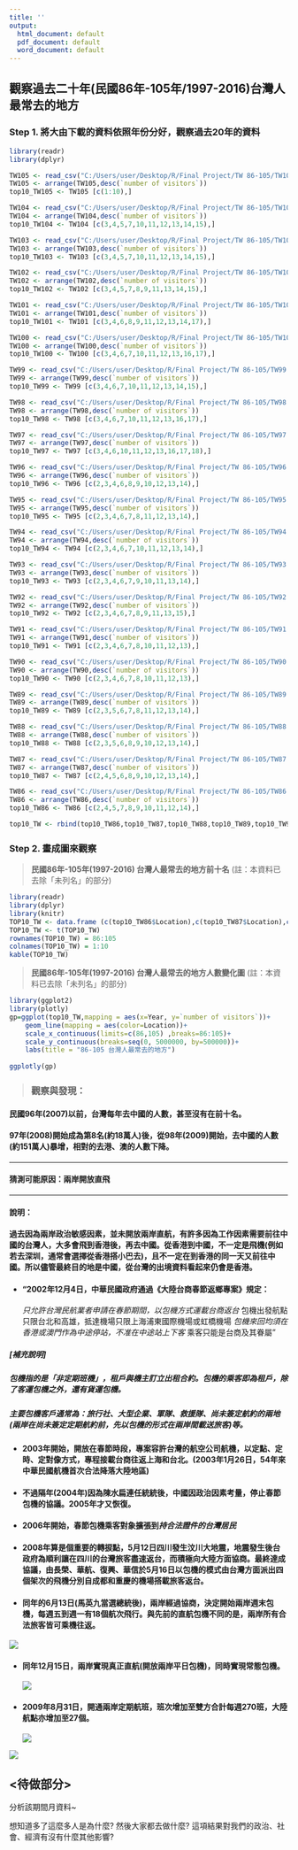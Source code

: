 ---
title: ''
output:
  html_document: default
  pdf_document: default
  word_document: default
---

## 觀察過去二十年(民國86年-105年/1997-2016)台灣人最常去的地方

### Step 1. 將大由下載的資料依照年份分好，觀察過去20年的資料
```{r}
library(readr)
library(dplyr)

TW105 <- read_csv("C:/Users/user/Desktop/R/Final Project/TW 86-105/TW105.csv")
TW105 <- arrange(TW105,desc(`number of visitors`))
top10_TW105 <- TW105 [c(1:10),]

TW104 <- read_csv("C:/Users/user/Desktop/R/Final Project/TW 86-105/TW104.csv")
TW104 <- arrange(TW104,desc(`number of visitors`))
top10_TW104 <- TW104 [c(3,4,5,7,10,11,12,13,14,15),]

TW103 <- read_csv("C:/Users/user/Desktop/R/Final Project/TW 86-105/TW103.csv")
TW103 <- arrange(TW103,desc(`number of visitors`))
top10_TW103 <- TW103 [c(3,4,5,7,10,11,12,13,14,15),]

TW102 <- read_csv("C:/Users/user/Desktop/R/Final Project/TW 86-105/TW102.csv")
TW102 <- arrange(TW102,desc(`number of visitors`))
top10_TW102 <- TW102 [c(3,4,5,7,8,9,11,13,14,15),]

TW101 <- read_csv("C:/Users/user/Desktop/R/Final Project/TW 86-105/TW101.csv")
TW101 <- arrange(TW101,desc(`number of visitors`))
top10_TW101 <- TW101 [c(3,4,6,8,9,11,12,13,14,17),]

TW100 <- read_csv("C:/Users/user/Desktop/R/Final Project/TW 86-105/TW100.csv")
TW100 <- arrange(TW100,desc(`number of visitors`))
top10_TW100 <- TW100 [c(3,4,6,7,10,11,12,13,16,17),]

TW99 <- read_csv("C:/Users/user/Desktop/R/Final Project/TW 86-105/TW99.csv")
TW99 <- arrange(TW99,desc(`number of visitors`))
top10_TW99 <- TW99 [c(3,4,6,7,10,11,12,13,14,15),]

TW98 <- read_csv("C:/Users/user/Desktop/R/Final Project/TW 86-105/TW98.csv")
TW98 <- arrange(TW98,desc(`number of visitors`))
top10_TW98 <- TW98 [c(3,4,6,7,10,11,12,13,16,17),]

TW97 <- read_csv("C:/Users/user/Desktop/R/Final Project/TW 86-105/TW97.csv")
TW97 <- arrange(TW97,desc(`number of visitors`))
top10_TW97 <- TW97 [c(3,4,6,10,11,12,13,16,17,18),]

TW96 <- read_csv("C:/Users/user/Desktop/R/Final Project/TW 86-105/TW96.csv")
TW96 <- arrange(TW96,desc(`number of visitors`))
top10_TW96 <- TW96 [c(2,3,4,6,8,9,10,12,13,14),]

TW95 <- read_csv("C:/Users/user/Desktop/R/Final Project/TW 86-105/TW95.csv")
TW95 <- arrange(TW95,desc(`number of visitors`))
top10_TW95 <- TW95 [c(2,3,4,6,7,8,11,12,13,14),]

TW94 <- read_csv("C:/Users/user/Desktop/R/Final Project/TW 86-105/TW94.csv")
TW94 <- arrange(TW94,desc(`number of visitors`))
top10_TW94 <- TW94 [c(2,3,4,6,7,10,11,12,13,14),]

TW93 <- read_csv("C:/Users/user/Desktop/R/Final Project/TW 86-105/TW93.csv")
TW93 <- arrange(TW93,desc(`number of visitors`))
top10_TW93 <- TW93 [c(2,3,4,6,7,9,10,11,13,14),]

TW92 <- read_csv("C:/Users/user/Desktop/R/Final Project/TW 86-105/TW92.csv")
TW92 <- arrange(TW92,desc(`number of visitors`))
top10_TW92 <- TW92 [c(2,3,4,6,7,8,9,11,13,15),]

TW91 <- read_csv("C:/Users/user/Desktop/R/Final Project/TW 86-105/TW91.csv")
TW91 <- arrange(TW91,desc(`number of visitors`))
top10_TW91 <- TW91 [c(2,3,4,6,7,8,10,11,12,13),]

TW90 <- read_csv("C:/Users/user/Desktop/R/Final Project/TW 86-105/TW90.csv")
TW90 <- arrange(TW90,desc(`number of visitors`))
top10_TW90 <- TW90 [c(2,3,4,6,7,8,10,11,12,13),]

TW89 <- read_csv("C:/Users/user/Desktop/R/Final Project/TW 86-105/TW89.csv")
TW89 <- arrange(TW89,desc(`number of visitors`))
top10_TW89 <- TW89 [c(2,3,5,6,7,8,11,12,13,14),]

TW88 <- read_csv("C:/Users/user/Desktop/R/Final Project/TW 86-105/TW88.csv")
TW88 <- arrange(TW88,desc(`number of visitors`))
top10_TW88 <- TW88 [c(2,3,5,6,8,9,10,12,13,14),]

TW87 <- read_csv("C:/Users/user/Desktop/R/Final Project/TW 86-105/TW87.csv")
TW87 <- arrange(TW87,desc(`number of visitors`))
top10_TW87 <- TW87 [c(2,4,5,6,8,9,10,12,13,14),]

TW86 <- read_csv("C:/Users/user/Desktop/R/Final Project/TW 86-105/TW86.csv")
TW86 <- arrange(TW86,desc(`number of visitors`))
top10_TW86 <- TW86 [c(2,4,5,7,8,9,10,11,12,14),]

top10_TW <- rbind(top10_TW86,top10_TW87,top10_TW88,top10_TW89,top10_TW90,top10_TW91,top10_TW92,top10_TW93,top10_TW94,top10_TW95,top10_TW96,top10_TW97,top10_TW98,top10_TW99,top10_TW100,top10_TW101,top10_TW102,top10_TW103,top10_TW104,top10_TW105)
```

### Step 2. 畫成圖來觀察
> **民國86年-105年(1997-2016) 台灣人最常去的地方前十名** (註：本資料已去除「未列名」的部分)

```{r}
library(readr)
library(dplyr)
library(knitr)
TOP10_TW <- data.frame (c(top10_TW86$Location),c(top10_TW87$Location),c(top10_TW88$Location),c(top10_TW89$Location),c(top10_TW90$Location),c(top10_TW91$Location),c(top10_TW92$Location),c(top10_TW93$Location),c(top10_TW94$Location),c(top10_TW95$Location),c(top10_TW96$Location),c(top10_TW97$Location),c(top10_TW98$Location),c(top10_TW99$Location),c(top10_TW100$Location),c(top10_TW101$Location),c(top10_TW102$Location),c(top10_TW103$Location),c(top10_TW104$Location),c(top10_TW105$Location))
TOP10_TW <- t(TOP10_TW)
rownames(TOP10_TW) = 86:105
colnames(TOP10_TW) = 1:10
kable(TOP10_TW)
```

> **民國86年-105年(1997-2016) 台灣人最常去的地方人數變化圖** (註：本資料已去除「未列名」的部分)

```{r}
library(ggplot2)
library(plotly)
gp=ggplot(top10_TW,mapping = aes(x=Year, y=`number of visitors`))+
    geom_line(mapping = aes(color=Location))+
    scale_x_continuous(limits=c(86,105) ,breaks=86:105)+
    scale_y_continuous(breaks=seq(0, 5000000, by=500000))+
    labs(title = "86-105 台灣人最常去的地方")
    
ggplotly(gp)
```

> ### **觀察與發現：**

#### 民國96年(2007)以前，台灣每年去中國的人數，甚至沒有在前十名。
#### 97年(2008)開始成為第8名(約18萬人)後，從98年(2009)開始，去中國的人數(約151萬人)暴增，相對的去港、澳的人數下降。

---

#### 猜測可能原因：**兩岸開放直飛**

---

#### 說明：
#### 過去因為兩岸政治敏感因素，並未開放兩岸直航，有許多因為工作因素需要前往中國的台灣人，大多會飛到香港後，再去中國。從香港到中國，不一定是飛機(例如若去深圳，通常會選擇從香港搭小巴去)，且不一定在到香港的同一天又前往中國。所以儘管最終目的地是中國，從台灣的出境資料看起來仍會是香港。

* #### "2002年12月4日，中華民國政府通過《大陸台商春節返鄉專案》規定：
 *只允許台灣民航業者申請在春節期間，以包機方式運載台商返台
 *包機出發航點只限台北和高雄，抵達機場只限上海浦東國際機場或虹橋機場
 *包機來回均須在香港或澳門作為中途停站，不准在中途站上下客
 *乘客只能是台商及其眷屬"

##### [補充說明]
##### **包機**指的是「非定期班機」，租戶與機主訂立出租合約。包機的乘客即為租戶，除了客運包機之外，還有貨運包機。
##### 主要包機客戶通常為：旅行社、大型企業、軍隊、救援隊、尚未簽定航約的兩地(兩岸在尚未簽定定期航約前，先以包機的形式在兩岸間載送旅客)等。

* #### 2003年開始，開放在春節時段，專案容許台灣的航空公司航機，以定點、定時、定對像方式，專程接載台商往返上海和台北。(2003年1月26日，54年來中華民國航機首次合法降落大陸地區)
* #### 不過隔年(2004年)因為陳水扁連任統統後，中國因政治因素考量，停止春節包機的協議。2005年才又恢復。
* #### 2006年開始，春節包機乘客對象擴張到*持合法證件的台灣居民*

* #### **2008年**算是個重要的轉捩點，5月12日四川發生汶川大地震，地震發生後台政府為順利讓在四川的台灣旅客盡速返台，而積極向大陸方面協商。最終達成協議，由長榮、華航、復興、華信於5月16日以包機的模式由台灣方面派出四個架次的飛機分別自成都和重慶的機場搭載旅客返台。

* #### **同年的6月13日(馬英九當選總統後)，兩岸經過協商，決定開始兩岸週末包機，每週五到週一有18個航次飛行。**與先前的直航包機不同的是，**兩岸所有合法旅客皆可乘機往返**。

![](C:/Users/user/Desktop/R/Final Project/Cross-strait_charters_weekends08.jpg)

* #### 同年12月15日，兩岸實現真正直航(開放兩岸平日包機)，同時實現常態包機。
![](C:/Users/user/Desktop/R/Final Project/Cross-strait_daily_charter_route_map.jpg)

* #### 2009年8月31日，**開通兩岸定期航班**，班次增加至雙方合計每週270班，大陸航點亦增加至27個。
![](C:/Users/user/Desktop/R/Final Project/直航定期化 2009.08.31.png)

![](C:/Users/user/Desktop/R/Final Project/2009.09 兩岸直航單月班次次數及載客率變化圖.png)


## <待做部分>
分析該期間月資料~

想知道多了這麼多人是為什麼? 然後大家都去做什麼? 這項結果對我們的政治、社會、經濟有沒有什麼其他影響?




